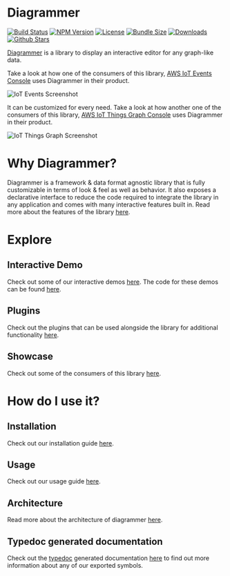 

<Meta title="Docs/Introduction" />

# Diagrammer

[![Build Status](https://travis-ci.com/awslabs/diagram-maker.svg?branch=master)](https://travis-ci.com/awslabs/diagram-maker)
[![NPM Version](https://img.shields.io/npm/v/diagram-maker)](https://npmjs.org/package/diagram-maker)
[![License](https://img.shields.io/npm/l/diagram-maker)](https://github.com/sameergoyal/diagrammer/blob/master/LICENSE)
[![Bundle Size](https://img.shields.io/bundlephobia/minzip/diagram-maker)](https://bundlephobia.com/result?p=diagram-maker)
[![Downloads](https://img.shields.io/npm/dw/diagram-maker)](https://npmjs.org/package/diagram-maker)
[![Github Stars](https://img.shields.io/github/stars/awslabs/diagram-maker?style=social)](https://github.com/sameergoyal/diagrammer)

[Diagrammer](https://github.com/sameergoyal/diagrammer) is a library to display an interactive editor for any graph-like data.

Take a look at how one of the consumers of this library, [AWS IoT Events Console](https://console.aws.amazon.com/iotevents/home?region=us-east-1#/create/detectormodel) uses Diagrammer in their product.

<img src={iotEventsScreenshot} alt="IoT Events Screenshot" />

It can be customized for every need. Take a look at how another one of the consumers of this library, [AWS IoT Things Graph Console](https://console.aws.amazon.com/thingsgraph/home?region=us-east-1#/flows/create) uses Diagrammer in their product.

<img src={iotThingsGraphScreenshot} alt="IoT Things Graph Screenshot" />

# Why Diagrammer?

Diagrammer is a framework & data format agnostic library that is fully customizable in terms of look & feel as well as behavior. It also exposes a declarative interface to reduce the code required to integrate the library in any application and comes with many interactive features built in. Read more about the features of the library [here](?path=/story/docs-features--page).

# Explore

## Interactive Demo

Check out some of our interactive demos [here](?path=/story/docs-explore-demos--page). The code for these demos can be found [here](https://github.com/sameergoyal/diagrammer/tree/master/integ).

## Plugins

Check out the plugins that can be used alongside the library for additional functionality [here](?path=/story/docs-plugins-introduction--page).

## Showcase

Check out some of the consumers of this library [here](?path=/story/docs-explore-showcase--page).

# How do I use it?

## Installation

Check out our installation guide [here](?path=/story/docs-getting-started-installation--page).

## Usage

Check out our usage guide [here](?path=/story/docs-usage-initialization--page).

## Architecture

Read more about the architecture of diagrammer [here](?path=/story/docs-usage-architecture--page).

## Typedoc generated documentation

Check out the [typedoc](http://typedoc.org/) generated documentation <a href="typedoc/modules.html" target="_blank">here</a> to find out more information about any of our exported symbols.
